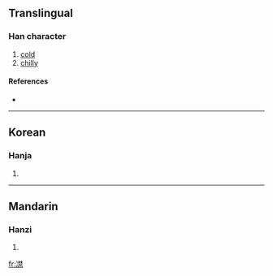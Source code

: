 ==Translingual==

===Han character===
{{Han char|rn=15|rad=冫|as=13|sn=15|four=|canj=戈一木木火 (IMDDF)}}

# [[cold]]
# [[chilly]]

====References====
* {{Han ref|kx=0133.420|dkj=01716|dj=0298.230|hdz=10301.040|uh=51DA|ud=20954}}

----

==Korean==

===Hanja===
{{ko-hanja|hangeul=금|rv=geum|mr=kŭm}}

# {{defn|Korean}}

----

==Mandarin==

===Hanzi===
{{cmn-hanzi|pin=[[jìn]] ([[jin4]])|wg=chin<sup>4</sup>}}

# {{defn|Mandarin}}

[[fr:凚]]